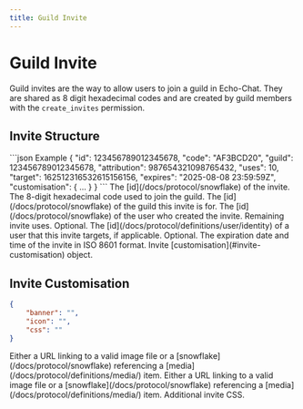 ```yaml
---
title: Guild Invite
---
```



# Guild Invite

Guild invites are the way to allow users to join a guild in Echo-Chat. They are shared as 8 digit hexadecimal codes and
are created by guild members with the `create_invites` permission.

## Invite Structure

<SchemaExample path="/definitions/guild/invite.json">
```json Example
{
    "id": 123456789012345678,
    "code": "AF3BCD20",
    "guild":  123456789012345678,
    "attribution": 987654321098765432,
    "uses": 10,
    "target": 162512316532615156156,
    "expires": "2025-08-08 23:59:59Z",
    "customisation": {  ...  }
}
```
</SchemaExample>

<ParamsList>
    <Param name="id" type="int" required>
        The [id](/docs/protocol/snowflake) of the invite.
    </Param>
    <Param name="code" type="string" required>
        The 8-digit hexadecimal code used to join the guild.
    </Param>
    <Param name="guild" type="int" required>
        The [id](/docs/protocol/snowflake) of the guild this invite is for.
    </Param>
    <Param name="attribution" type="int">
        The [id](/docs/protocol/snowflake) of the user who created the invite.
    </Param>
    <Param name="uses" type="int">
        Remaining invite uses.
    </Param>
    <Param name="target" type="string">
        Optional. The [id](/docs/protocol/definitions/user/identity) of a user that this invite targets, if applicable.
    </Param>
    <Param name="expires" type="string">
        Optional. The expiration date and time of the invite in ISO 8601 format.
    </Param>
    <Param name="customisation" type="object" required>
        Invite [customisation](#invite-customisation) object.
    </Param>
</ParamsList>

## Invite Customisation

<SchemaExample path="/definitions/guilld/invite-customisation.json">

</SchemaExample>

```json Example
{
    "banner": "",
    "icon": "",
    "css": ""
}
```

<ParamsList>
    <Param name="banner" type="string">
        Either a URL linking to a valid image file or a [snowflake](/docs/protocol/snowflake) referencing a [media](/docs/protocol/definitions/media/) item.
    </Param>
    <Param name="icon" type="string">
        Either a URL linking to a valid image file or a [snowflake](/docs/protocol/snowflake) referencing a [media](/docs/protocol/definitions/media/) item.
    </Param>
    <Param name="css" type="string">
        Additional invite CSS.
    </Param>
</ParamsList>